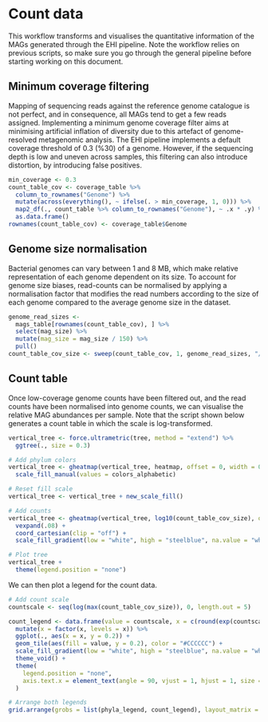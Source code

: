 # Count data

This workflow transforms and visualises the quantitative information of the MAGs generated through the EHI pipeline. Note the workflow relies on previous scripts, so make sure you go through the general pipeline before starting working on this document.

## Minimum coverage filtering

Mapping of sequencing reads against the reference genome catalogue is not perfect, and in consequence, all MAGs tend to get a few reads assigned. Implementing a minimum genome coverage filter aims at minimising artificial inflation of diversity due to this artefact of genome-resolved metagenomic analysis. The EHI pipeline implements a default coverage threshold of 0.3 (%30) of a genome. However, if the sequencing depth is low and uneven across samples, this filtering can also introduce distortion, by introducing false positives.

```r
min_coverage <- 0.3
count_table_cov <- coverage_table %>%
  column_to_rownames("Genome") %>% 
  mutate(across(everything(), ~ ifelse(. > min_coverage, 1, 0))) %>%
  map2_df(., count_table %>% column_to_rownames("Genome"), ~ .x * .y) %>%
  as.data.frame()
rownames(count_table_cov) <- coverage_table$Genome
```

## Genome size normalisation

Bacterial genomes can vary between 1 and 8 MB, which make relative representation of each genome dependent on its size. To account for genome size biases, read-counts can be normalised by applying a normalisation factor that modifies the read numbers according to the size of each genome compared to the average genome size in the dataset.

```r
genome_read_sizes <- 
  mags_table[rownames(count_table_cov), ] %>%
  select(mag_size) %>%
  mutate(mag_size = mag_size / 150) %>%
  pull()
count_table_cov_size <- sweep(count_table_cov, 1, genome_read_sizes, "/")
```

## Count table

Once low-coverage genome counts have been filtered out, and the read counts have been normalised into genome counts, we can visualise the relative MAG abundances per sample. Note that the script shown below generates a count table in which the scale is log-transformed.

```r
vertical_tree <- force.ultrametric(tree, method = "extend") %>%
  ggtree(., size = 0.3)

# Add phylum colors
vertical_tree <- gheatmap(vertical_tree, heatmap, offset = 0, width = 0.1, colnames = FALSE) +
  scale_fill_manual(values = colors_alphabetic)

# Reset fill scale
vertical_tree <- vertical_tree + new_scale_fill()

# Add counts
vertical_tree <- gheatmap(vertical_tree, log10(count_table_cov_size), offset = 0.04, width = 3.5, colnames = TRUE, colnames_angle = 90, font.size = 2, colnames_position = "top", colnames_offset_y = 9) +
  vexpand(.08) +
  coord_cartesian(clip = "off") +
  scale_fill_gradient(low = "white", high = "steelblue", na.value = "white")

# Plot tree
vertical_tree +
  theme(legend.position = "none")
```

We can then plot a legend for the count data.

```r
# Add count scale
countscale <- seq(log(max(count_table_cov_size)), 0, length.out = 5)

count_legend <- data.frame(value = countscale, x = c(round(exp(countscale[1]), 2), round(exp(countscale[2]), 2), round(exp(countscale[3]), 2), round(exp(countscale[4]), 2), "0")) %>%
  mutate(x = factor(x, levels = x)) %>%
  ggplot(., aes(x = x, y = 0.2)) +
  geom_tile(aes(fill = value, y = 0.2), color = "#CCCCCC") +
  scale_fill_gradient(low = "white", high = "steelblue", na.value = "white") +
  theme_void() +
  theme(
    legend.position = "none",
    axis.text.x = element_text(angle = 90, vjust = 1, hjust = 1, size = 8)
  )

# Arrange both legends
grid.arrange(grobs = list(phyla_legend, count_legend), layout_matrix = rbind(c(1, 1, 2), c(1, 1, 3)))
```
